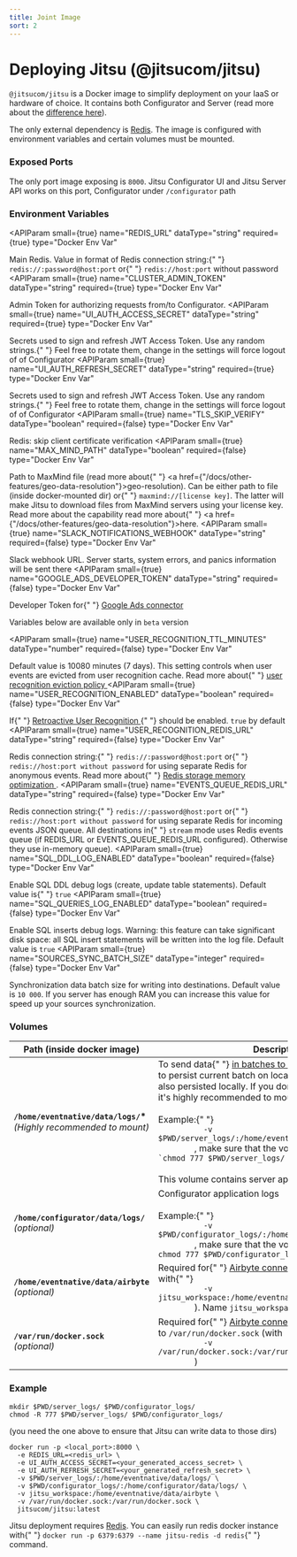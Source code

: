 ```yaml
---
title: Joint Image
sort: 2
---
```


# Deploying Jitsu (@jitsucom/jitsu)

`@jitsucom/jitsu` is a Docker image to simplify deployment on your IaaS or hardware of choice. It contains
both Configurator and Server (read more about the [difference here](/docs/deployment)).

The only external dependency is <a href="https://redis.io/">Redis</a>. The image is configured with environment
variables and certain volumes must be mounted.

### Exposed Ports

The only port image exposing is `8000`. Jitsu Configurator UI and Jitsu Server API works on this port, Configurator
under `/configurator` path

### Environment Variables

<APIParam
  small={true}
  name="REDIS_URL"
  dataType="string"
  required={true}
  type="Docker Env Var"
>
  Main Redis. Value in format of Redis connection string:{" "}
  <code inline={true}>redis://:password@host:port</code> or{" "}
  <code inline={true}>redis://host:port</code> without password
</APIParam>
<APIParam
  small={true}
  name="CLUSTER_ADMIN_TOKEN"
  dataType="string"
  required={true}
  type="Docker Env Var"
>
  Admin Token for authorizing requests from/to Configurator.
</APIParam>
<APIParam
  small={true}
  name="UI_AUTH_ACCESS_SECRET"
  dataType="string"
  required={true}
  type="Docker Env Var"
>
  Secrets used to sign and refresh JWT Access Token. Use any random strings.{" "}
  Feel free to rotate them, change in the settings will force logout of of
  Configurator
</APIParam>
<APIParam
  small={true}
  name="UI_AUTH_REFRESH_SECRET"
  dataType="string"
  required={true}
  type="Docker Env Var"
>
  Secrets used to sign and refresh JWT Access Token. Use any random strings.{" "}
  Feel free to rotate them, change in the settings will force logout of of
  Configurator
</APIParam>
<APIParam
  small={true}
  name="TLS_SKIP_VERIFY"
  dataType="boolean"
  required={false}
  type="Docker Env Var"
>
  Redis: skip client certificate verification
</APIParam>
<APIParam
  small={true}
  name="MAX_MIND_PATH"
  dataType="boolean"
  required={false}
  type="Docker Env Var"
>
  Path to MaxMind file (read more about{" "}
  <a href={"/docs/other-features/geo-data-resolution"}>geo-resolution</a>). Can
  be either path to file (inside docker-mounted dir) or{" "}
  <code inline={true}>maxmind://[license key]</code>. The latter will make Jitsu
  to download files from MaxMind servers using your license key. Read more about
  the capability read more about{" "}
  <a href={"/docs/other-features/geo-data-resolution"}>here</a>.
</APIParam>
<APIParam
  small={true}
  name="SLACK_NOTIFICATIONS_WEBHOOK"
  dataType="string"
  required={false}
  type="Docker Env Var"
>
  Slack webhook URL. Server starts, system errors, and panics information will
  be sent there
</APIParam>
<APIParam
  small={true}
  name="GOOGLE_ADS_DEVELOPER_TOKEN"
  dataType="string"
  required={false}
  type="Docker Env Var"
>
  Developer Token for{" "}
  <a href="/docs/sources/google-ads">Google Ads connector</a>
</APIParam>

<Hint>
  Variables below are available only in <code inline={true}>beta</code> version
</Hint>

<APIParam
  small={true}
  name="USER_RECOGNITION_TTL_MINUTES"
  dataType="number"
  required={false}
  type="Docker Env Var"
>
  Default value is 10080 minutes (7 days). This setting controls when user
  events are evicted from user recognition cache. Read more about{" "}
  <a href="/docs/other-features/retroactive-user-recognition/redis-optimization">
    user recognition eviction policy
  </a>
</APIParam>
<APIParam
  small={true}
  name="USER_RECOGNITION_ENABLED"
  dataType="boolean"
  required={false}
  type="Docker Env Var"
>
  If{" "}
  <a href="/docs/other-features/retroactive-user-recognition">
    Retroactive User Recognition
  </a>{" "}
  should be enabled.
  <code inline={true}>true</code> by default
</APIParam>
<APIParam
  small={true}
  name="USER_RECOGNITION_REDIS_URL"
  dataType="string"
  required={false}
  type="Docker Env Var"
>
  Redis connection string:{" "}
  <code inline={true}>redis://:password@host:port</code> or{" "}
  <code inline={true}>redis://host:port without password</code> for using
  separate Redis for anonymous events. Read more about{" "}
  <a href="/docs/other-features/redis-storage-memory-optimization">
    Redis storage memory optimization
  </a>
  .
</APIParam>
<APIParam
  small={true}
  name="EVENTS_QUEUE_REDIS_URL"
  dataType="string"
  required={false}
  type="Docker Env Var"
>
  Redis connection string:{" "}
  <code inline={true}>redis://:password@host:port</code> or{" "}
  <code inline={true}>redis://host:port without password</code> for using
  separate Redis for incoming events JSON queue. All destinations in{" "}
  <code inline="true">stream</code> mode uses Redis events queue (if REDIS_URL
  or EVENTS_QUEUE_REDIS_URL configured). Otherwise they use in-memory queue).
</APIParam>
<APIParam
  small={true}
  name="SQL_DDL_LOG_ENABLED"
  dataType="boolean"
  required={false}
  type="Docker Env Var"
>
  Enable SQL DDL debug logs (create, update table statements). Default value is{" "}
  <code inline="true">true</code>
</APIParam>
<APIParam
  small={true}
  name="SQL_QUERIES_LOG_ENABLED"
  dataType="boolean"
  required={false}
  type="Docker Env Var"
>
  Enable SQL inserts debug logs. Warning: this feature can take significant disk
  space: all SQL insert statements will be written into the log file. Default
  value is <code inline="false">true</code>
</APIParam>
<APIParam
  small={true}
  name="SOURCES_SYNC_BATCH_SIZE"
  dataType="integer"
  required={false}
  type="Docker Env Var"
>
  Synchronization data batch size for writing into destinations. Default value
  is <code inline="false">10 000</code>. If you server has enough RAM you can
  increase this value for speed up your sources synchronization.
</APIParam>

### Volumes

<table>
  <thead>
    <tr>
      <th>Path (inside docker image)</th>
      <th>Description</th>
    </tr>
  </thead>
  <tbody>
    <tr>
      <td>
        <b>
          <code inline={true}>/home/eventnative/data/logs/</code>*
        </b>
        <br />
        <i>(Highly recommended to mount)</i>
      </td>
      <td>
        To send data{" "}
        <a href="/docs/destinations-configuration">in batches to destination</a>
        , Jitsu needs to persist current batch on local disk. Internal queues
        are also persisted locally. If you don't want to loose the data, it's
        highly recommended to mount this volume. <br />
        <br />
        Example:{" "}
        <code inline={true}>
          -v $PWD/server_logs/:/home/eventnative/data/logs/
        </code>
        , make sure that the volume is writable with:{" "}
        <code inline={true}>`chmod 777 $PWD/server_logs/</code>
        <br />
        <br />
        This volume contains server application logs as well
      </td>
    </tr>
    <tr>
      <td>
        <b>
          <code inline={true}>/home/configurator/data/logs/</code>
        </b>
        <br />
        <i>(optional)</i>
      </td>
      <td>
        Configurator application logs <br />
        <br />
        Example:{" "}
        <code inline={true}>
          -v $PWD/configurator_logs/:/home/configurator/data/logs/
        </code>
        , make sure that the volume is writable with:{" "}
        <code inline={true}>chmod 777 $PWD/configurator_logs/</code>
      </td>
    </tr>
    <tr>
      <td>
        <b>
          <code inline={true}>/home/eventnative/data/airbyte</code>
        </b>
        <br />
        <i>(optional)</i>
      </td>
      <td>
        Required for{" "}
        <a href="/docs/sources-configuration/airbyte">Airbyte connectors</a>{" "}
        support. Mount with{" "}
        <code inline={true}>
          -v jitsu_workspace:/home/eventnative/data/airbyte
        </code>
        ). Name <code inline={true}>jitsu_workspace</code> should be exactly
        this.
      </td>
    </tr>
    <tr>
      <td>
        <b>
          <code inline={true}>/var/run/docker.sock</code>
        </b>
        <br />
        <i>(optional)</i>
      </td>
      <td>
        Required for{" "}
        <a href="/docs/sources-configuration/airbyte">Airbyte connectors</a>{" "}
        support. Mount to <code inline={true}>/var/run/docker.sock</code>
        (with <code inline={true}>
          -v /var/run/docker.sock:/var/run/docker.sock
        </code>)
      </td>
    </tr>
  </tbody>
</table>

### Example

```
mkdir $PWD/server_logs/ $PWD/configurator_logs/
chmod -R 777 $PWD/server_logs/ $PWD/configurator_logs/
```

(you need the one above to ensure that Jitsu can write data to those dirs)

```
docker run -p <local_port>:8000 \
  -e REDIS_URL=<redis_url> \
  -e UI_AUTH_ACCESS_SECRET=<your_generated_access_secret> \
  -e UI_AUTH_REFRESH_SECRET=<your_generated_refresh_secret> \
  -v $PWD/server_logs/:/home/eventnative/data/logs/ \
  -v $PWD/configurator_logs/:/home/configurator/data/logs/ \
  -v jitsu_workspace:/home/eventnative/data/airbyte \
  -v /var/run/docker.sock:/var/run/docker.sock \
  jitsucom/jitsu:latest
```

<Hint>
  Jitsu deployment requires <a href="https://redis.io/">Redis</a>. You can
  easily run redis docker instance with{" "}
  <code inline="true">docker run -p 6379:6379 --name jitsu-redis -d redis</code>{" "}
  command.
</Hint>
